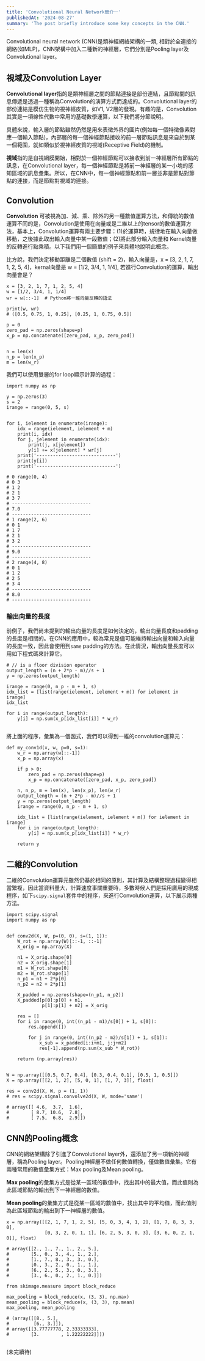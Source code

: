 ```yaml
---
title: 'Convolutional Neural Network簡介一'
publishedAt: '2024-08-27'
summary: 'The post briefly introduce some key concepts in the CNN.'
---
```


Convolutional neural network (CNN)是類神經網絡架構的一類, 相對於全連接的網絡(如MLP)，CNN架構中加入二種新的神經層，它們分別是Pooling layer及 Convolutional layer。

## 視域及Convolution Layer

**Convolutional layer**指的是類神經層之間的節點連接是部份連結，且節點間的訊息傳遞是透過一種稱為Convolution的演算方式而達成的。Convolutional layer的部份連結是模仿生物的視神經皮質，如V1, V2層的發現。有趣的是，Convolution其實是一項線性代數中常用的基礎數學運算，以下我們將分節說明。

具體來說，輸入層的節點雖然仍然是用來表徵外界的圖片(例如每一個特徵像素對應一個輸入節點)，內部層的每一個神經節點接收的前一層節點訊息是來自於到某一個範圍，就如類似於視神經皮質的視域(Receptive Field)的機制。

**視域**指的是自視網膜開始，相對於一個神經節點可以接收到前一神經層所有節點的訊息，在Convolutional layer，每一個神經節點是將前一神經層的某一小塊的感知區域的訊息彙集。所以，在CNN中，每一個神經節點和前一層並非是節點對節點的連接，而是節點對視域的連接。

## Convolution 

**Convolution** 可被視為加、減、乘、除外的另一種數值運算方法，和傳統的數值運算不同的是，Convolution是使用在向量或是二維以上的tensor的數值運算方法，基本上，Convolution運算有兩主要步驟：(1)於運算時，規律地在輸入向量做移動，之後據此取出輸入向量中某一段數值；(2)將此部分輸入向量和 Kernel向量的反轉進行點乘積。以下我們用一個簡單的例子來具體地說明此概念。

比方說，我們決定移動距離是二個數值 (shift = 2)，輸入向量是，x = [3, 2, 1, 7, 1, 2, 5, 4]，kernal向量是 w = [1/2, 3/4, 1, 1/4], 若進行Convolution的運算，輸出向量會是？

```
x = [3, 2, 1, 7, 1, 2, 5, 4]
w = [1/2, 3/4, 1, 1/4]
wr = w[::-1]  # Python將一維向量反轉的語法

print(w, wr)
# ([0.5, 0.75, 1, 0.25], [0.25, 1, 0.75, 0.5])

p = 0
zero_pad = np.zeros(shape=p)
x_p = np.concatenate([zero_pad, x_p, zero_pad])


n = len(x)
n_p = len(x_p)
m = len(w_r)

```

我們可以使用雙層的for loop顯示計算的過程：

```
import numpy as np

y = np.zeros(3)
s = 2
irange = range(0, 5, s)


for i, ielement in enumerate(irange):
    idx = range(ielement, ielement + m)
    print(i, idx)
    for j, jelement in enumerate(idx):
        print(j, x[jelement])
        y[i] += x[jelement] * wr[j]
    print('-----------------------------')
    print(y[i])
    print('-----------------------------')

# 0 range(0, 4)
# 0 3
# 1 2
# 2 1
# 3 7
# -----------------------------
# 7.0
# -----------------------------
# 1 range(2, 6)
# 0 1
# 1 7
# 2 1
# 3 2
# -----------------------------
# 9.0
# -----------------------------
# 2 range(4, 8)
# 0 1
# 1 2
# 2 5
# 3 4
# -----------------------------
# 8.0
# -----------------------------

```

### 輸出向量的長度
前例子，我們尚未提到的輸出向量的長度是如何決定的，輸出向量長度和padding的長度是相關的。在CNN的應用中，較為常見是儘可能維持輸出向量和輸入向量的長度一致，因此會使用到`same` padding的方法。在此情況，輸出向量長度可以用如下程式碼來計算它。

```
# // is a floor division operator
output_length = (n + 2*p - m)//s + 1 
y = np.zeros(output_length)

irange = range(0, n_p - m + 1, s)
idx_list = [list(range(ielement, ielement + m)) for ielement in irange]
idx_list

for i in range(output_length):
    y[i] = np.sum(x_p[idx_list[i]] * w_r)


```

將上面的程序，彙集為一個函式，我們可以得到一維的convolution運算元：

```
def my_conv1d(x, w, p=0, s=1):
    w_r = np.array(w[::-1])
    x_p = np.array(x)
        
    if p > 0:
        zero_pad = np.zeros(shape=p)
        x_p = np.concatenate([zero_pad, x_p, zero_pad])

    n, n_p, m = len(x), len(x_p), len(w_r)
    output_length = (n + 2*p - m)//s + 1 
    y = np.zeros(output_length)
    irange = range(0, n_p - m + 1, s)

    idx_list = [list(range(ielement, ielement + m)) for ielement in irange]
    for i in range(output_length):
        y[i] = np.sum(x_p[idx_list[i]] * w_r)

    return y    
```

## 二維的Convolution

二維的Convolution運算元雖然仍基於相同的原則，其計算及結構整理過程變得相當繁複，因此當資料量大，計算速度事關重要時，多數時候人們是採用廣用的現成程序，如下`scipy.signal`套件中的程序，來進行Convolution運算，以下展示兩種方法。

```
import scipy.signal
import numpy as np


def conv2d(X, W, p=(0, 0), s=(1, 1)):
    W_rot = np.array(W)[::-1, ::-1]
    X_orig = np.array(X)

    n1 = X_orig.shape[0]
    n2 = X_orig.shape[1]
    m1 = W_rot.shape[0]
    m2 = W_rot.shape[1]
    n_p1 = n1 + 2*p[0]
    n_p2 = n2 + 2*p[1]

    X_padded = np.zeros(shape=(n_p1, n_p2))
    X_padded[p[0]:p[0] + n1, 
             p[1]:p[1] + n2] = X_orig

    res = []
    for i in range(0, int((n_p1 - m1)/s[0]) + 1, s[0]):
        res.append([])

        for j in range(0, int((n_p2 - m2)/s[1]) + 1, s[1]):
            x_sub = x_padded[i:i+m1, j:j+m2]
            res[-1].append(np.sum(x_sub * W_rot))

    return (np.array(res))


W = np.array([[0.5, 0.7, 0.4], [0.3, 0.4, 0.1], [0.5, 1, 0.5]])
X = np.array([[2, 1, 2], [5, 0, 1], [1, 7, 3]], float)

res = conv2d(X, W, p = (1, 1))
# res = scipy.signal.convolve2d(X, W, mode='same')

# array([[ 4.6,  3.7,  1.6],
#        [ 8.7, 10.6,  7.8],
#        [ 7.5,  6.8,  2.9]])

```
## CNN的Pooling概念

CNN的網絡架構除了引進了Convolutional layer外，還添加了另一項新的神經層，稱為Pooling layer。Pooling神經層不做任何數值轉換，僅做數值彙集。它有兩種常用的數值彙集方式：Max pooling及Mean pooling。

**Max pooling**的彙集方式是從某一區域的數值中，找出其中的最大值，而此值則為此區域節點的輸出到下一神經層的數值。

**Mean pooling**的彙集方式是從某一區域的數值中，找出其中的平均值，而此值則為此區域節點的輸出到下一神經層的數值。

```
x = np.array([[2, 1, 7, 1, 2, 5], [5, 0, 3, 4, 1, 2], [1, 7, 8, 3, 3, 0],
              [0, 3, 2, 0, 1, 1], [6, 2, 5, 3, 0, 3], [3, 6, 0, 2, 1, 0]], float)

# array([[2., 1., 7., 1., 2., 5.],
#        [5., 0., 3., 4., 1., 2.],
#        [1., 7., 8., 3., 3., 0.],
#        [0., 3., 2., 0., 1., 1.],
#        [6., 2., 5., 3., 0., 3.],
#        [3., 6., 0., 2., 1., 0.]])

from skimage.measure import block_reduce

max_pooling = block_reduce(x, (3, 3), np.max)
mean_pooling = block_reduce(x, (3, 3), np.mean)
max_pooling, mean_pooling

# (array([[8., 5.],
#         [6., 3.]]),
# array([[3.77777778, 2.33333333],
#        [3.        , 1.22222222]]))


```
(未完續待)